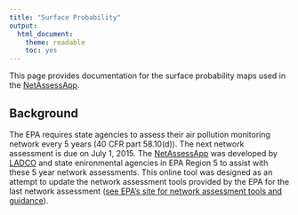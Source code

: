 ```yaml
---
title: "Surface Probability"
output:
  html_document:
    theme: readable
    toc: yes
---
```


This page provides documentation for the surface probability maps used in the [NetAssessApp](https://github.com/LADCO/NetAssessApp).

## Background
The EPA requires state agencies to assess their air pollution monitoring network every 5 years (40 CFR part 58.10(d)). The next network assessment is due on July 1, 2015. The [NetAssessApp](https://github.com/LADCO/NetAssessApp) was developed by [LADCO](http://www.ladco.org/) and state enironmental agencies in EPA Region 5 to assist with these 5 year network assessments. This online tool was designed as an attempt to update the network assessment tools provided by the EPA for the last network assessment ([see EPA's site for network assessment tools and guidance](http://www.epa.gov/ttnamti1/network-assessment.html)).
